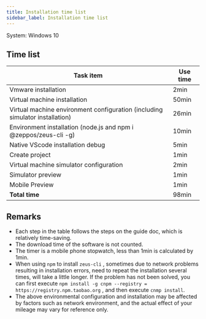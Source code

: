 ```yaml
---
title: Installation time list
sidebar_label: Installation time list
---
```


System: Windows 10


## Time list

|                                 Task item                                    | Use time  |
|  --------------------------------------------------------------------------  | --------- |
| Vmware installation                                                          |   2min    |
| Virtual machine installation                                                 |   50min   |
| Virtual machine environment configuration (including simulator installation) |   26min   |
| Environment installation (node.js and npm i @zeppos/zeus-cli -g)             |   10min   |
| Native VScode installation debug                                             |   5min    |
| Create project                                                               |   1min    |
| Virtual machine simulator configuration                                       |   2min    |
| Simulator preview                                                            |   1min    |
| Mobile Preview                                                               |   1min    |
| **Total time**                                                               |   98min   |

## Remarks

- Each step in the table follows the steps on the guide doc, which is relatively time-saving.
- The download time of the software is not counted.
- The timer is a mobile phone stopwatch, less than 1min is calculated by 1min.
- When using `npm` to install `zeus-cli` , sometimes due to network problems resulting in installation errors, need to repeat the installation several times, will take a little longer. If the problem has not been solved, you can first execute `npm install -g cnpm --registry = https://registry.npm.taobao.org` , and then execute `cnmp install`.
- The above environmental configuration and installation may be affected by factors such as network environment, and the actual effect of your mileage may vary for reference only.
